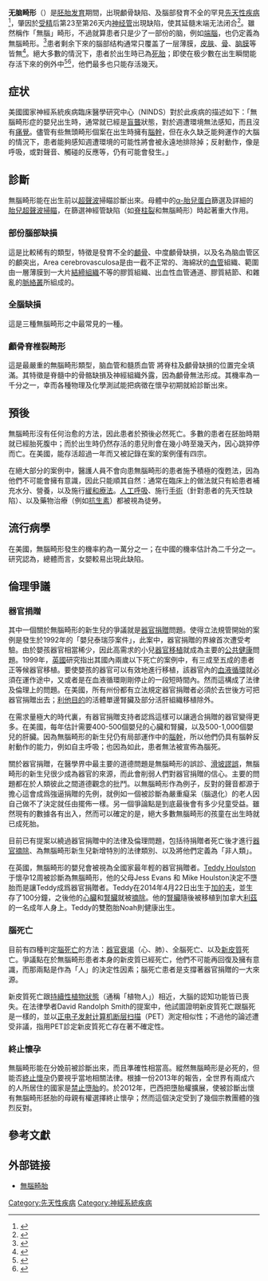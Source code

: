 {{expert needed|subject=医学}}
{{medical}}
{{Infobox medical condition
 | Name = Anencephaly
 | Width = 250px
 | Image =Anencephaly-web.jpg 
 | Caption = 
 | Field = [[醫學遺傳學|醫學遺傳學]]; [[小兒科|小兒科]]
 | DiseasesDB = 705
 | ICD10 = {{ICD10|Q|00|0|q|00}}
 | ICD9 = {{ICD9|740.0}}
 | ICDO =
 | OMIM = 206500
 | MedlinePlus = 001580
 | eMedicineSubj = neuro
 | eMedicineTopic = 639
 | MeshName = Anencephaly
 | MeshNumber = C10.500.680.196
|GeneReviewsName=|GeneReviewsName2=|GeneReviewsName3=|GeneReviewsName4=|GeneReviewsName5=|GeneReviewsName6=|GeneReviewsName7=}}

'''无脑畸形'''（{{lang-en|'''anencephaly'''}}）是[[胚胎发育|胚胎发育]]期間，出現顱骨缺陷、及腦部發育不全的罕見[[先天性疾病|先天性疾病]]<ref>{{Cite web|title=Cephalic Disorders|url=http://www.neurologychannel.com/cephalicdisorders/index.shtml|accessdate=2020-07-12|publisher=Overview, Anencephaly, Colpocephaly - neurologychannel|archiveurl=https://web.archive.org/web/20080509092319/http://www.neurologychannel.com/cephalicdisorders/index.shtml|archivedate=2008-05-09|dead-url=yes}}</ref>，肇因於[[受精|受精]]后第23至第26天内[[神经管|神经管]]出現缺陷，使其延髓末端无法闭合<ref>{{Cite book|title=Human Embryology & Teratology|url=https://archive.org/details/humanembryologyt0000orah_3ed|last=O'Rahilly, M|first=|publisher=Wiley-Liss, Inc|year=1992|isbn=0471382256|location=New York|pages=[https://archive.org/details/humanembryologyt0000orah_3ed/page/253 253]|last2=Muller, F}}</ref>。雖然稱作「無腦」畸形，不過就算患者只是少了一部份的脑，例如[[端腦|端腦]]，也仍定義為無腦畸形。<ref>{{Cite book|title=Ultrasound and the Fetal Brain: Progress in Obstetric and Gynecological Sonography Series|last=Chervenak, F.A.|publisher=Parthenon Pub. Group|year=1995|isbn=1850706123|location=New York|pages=102|last2=Kurjak, A.|last3=Comstock, C.H.}}</ref>患者剩余下來的腦部结构通常只覆盖了一层薄膜，[[皮肤|皮肤]]、[[骨|骨]]、[[脑膜|脑膜]]等皆無<ref>{{Cite web|title=Anencephaly Information Page|url=http://www.ninds.nih.gov/disorders/anencephaly/anencephaly.htm|accessdate=2008-05-08|publisher=National Institute of Neurological Disorders and Stroke (NINDS)|language=en|archiveurl=https://web.archive.org/web/20080509155348/http://www.ninds.nih.gov/disorders/anencephaly/anencephaly.htm|archivedate=2008-05-09|dead-url=yes}}</ref>。絕大多數的情況下，患者於出生時已為[[死產|死胎]]；即使在极少數在出生瞬間能存活下來的例外中<ref>{{Cite web|title=Baby Without A Brain|url=http://www.koaa.com/videos/boy-without-a-brain/?fullsite|accessdate=2015-03-15|author=Nickolas Coke|archiveurl=https://web.archive.org/web/20120914233036/http://www.koaa.com/videos/boy-without-a-brain/?fullsite|archivedate=2012-09-14|dead-url=yes}}</ref><ref>{{Cite web|title="Miracle" child born without brain dies in Pueblo|url=http://www.koaa.com/news/miracle-child-born-without-brain-dies-in-pueblo/|accessdate=2015-03-15|archiveurl=https://web.archive.org/web/20121103205716/http://www.koaa.com/news/miracle-child-born-without-brain-dies-in-pueblo/|archivedate=2012-11-03|dead-url=yes}}</ref>，他們最多也只能存活幾天。

== 症状 ==
美國國家神經系統疾病臨床醫學研究中心（NINDS）對於此疾病的描述如下：「無腦畸形症的嬰兒出生時，通常就已經是[[盲聾|盲聾]]狀態，對於週遭環境無法感知，而且沒有[[痛覺|痛覺]]。儘管有些無頭畸形個案在出生時擁有[[腦幹|腦幹]]，但在永久缺乏能夠運作的大腦的情況下，患者能夠感知週遭環境的可能性將會被永遠地排除掉；反射動作，像是呼吸，或對聲音、觸碰的反應等，仍有可能會發生。」

== 診斷 ==
無腦畸形能在出生前以[[超聲波|超聲波]]掃瞄診斷出來。母體中的[[α-胎兒蛋白|α-胎兒蛋白]]篩選及詳細的[[婦科超聲波|胎兒超聲波掃瞄]]，在篩選神經管缺陷（如[[脊柱裂|脊柱裂]]和無腦畸形）時起著重大作用。

=== 部份腦部缺損 ===
這是比較稀有的類型，特徵是發育不全的[[顱骨|顱骨]]、中度顱骨缺損，以及名為脑血管区的顱突出，Area cerebrovasculosa是由一截不正常的、海綿狀的[[血管|血管]]組織、範圍由一層薄膜到一大片[[結締組織|結締組織]]不等的膠質組織、出血性血管通道、膠質結節、和雜亂的[[脈絡叢|脈絡叢]]所組成的。

=== 全腦缺損 ===
這是三種無腦畸形之中最常見的一種。

=== 顱骨脊椎裂畸形 ===
這是最嚴重的無腦畸形類型，脑血管和髓质血管{{找中文}} 將脊柱及顱骨缺損的位置完全填滿。其特徵是脊髓中的骨骼缺損及神經組織外露，因為顱骨無法形成。其機率為一千分之一，幸而各種物理及化學測試能把病徵在懷孕初期就給診斷出來。

== 預後 ==
無腦畸形沒有任何治愈的方法，因此患者於預後必然死亡。多數的患者在胚胎時期就已經胎死腹中；而於出生時仍然存活的患兒則會在幾小時至幾天內，因心跳猝停而亡。在美國，能存活超過一年而又被記錄在案的案例僅有四宗。

在絕大部分的案例中，醫護人員不會向患無腦畸形的患者施予積極的復甦法，因為他們不可能會擁有意識，因此只能順其自然：通常在臨床上的做法就只有給患者補充水分、營養，以及施行[[緩和療法|緩和療法]]。[[心肺复苏|人工呼吸]]、施行[[外科手術|手術]]（針對患者的先天性缺陷）、以及藥物治療（例如[[抗生素|抗生素]]）都被視為徒勞。

== 流行病學 ==
在美國，無腦畸形發生的機率約為一萬分之一；在中國的機率估計為二千分之一。研究認為，總體而言，女嬰較易出現此缺陷。

== 倫理爭議 ==
=== 器官捐贈 ===
其中一個關於無腦畸形的新生兒的爭議就是[[器官捐贈|器官捐贈]]問題。使得立法規管開始的案例是發生於1992年的「嬰兒泰瑞莎案件」，此案中，器官捐贈的界線首次遭受考驗。由於嬰孩器官相當稀少，因此高需求的小兒[[器官移植|器官移植]]就成為主要的[[公共健康|公共健康]]問題。1999年，[[英國|英國]]研究指出其國內兩歲以下死亡的案例中，有三成至五成的患者正等候器官移植。要使嬰孩的器官可以有效地進行移植，該器官內的[[血液循環|血液循環]]就必須在運作途中，又或者是在血液循環剛剛停止的一段短時間內。然而這構成了法律及倫理上的問題。在美國，所有州份都有立法規定器官捐贈者必須於去世後方可把器官捐贈出去；[[利他主義|利他目的]]的活體單邊腎臟及部分活肝組織移植除外。

在需求量極大的時代裏，有器官捐贈支持者認爲這樣可以讓適合捐贈的器官變得更多。在美國，每年估計需要400-500個嬰兒的心臟和腎臟，以及500-1,000個嬰兒的肝臟。因為無腦畸形的新生兒仍有局部運作中的[[腦幹|腦幹]]，所以他們仍具有腦幹反射動作的能力，例如自主呼吸；也因為如此，患者無法被宣佈為腦死。

關於器官捐贈，在醫學界中最主要的道德問題是無腦畸形的誤診、[[滑坡謬誤|滑坡謬誤]]，無腦畸形的新生兒很少成為器官的來源，而此會削弱人們對器官捐贈的信心。主要的問題都在於人類彼此之間道德觀念的批鬥。以無腦畸形作為例子，反對的聲音都源于擔心這會成爲強逼捐贈的先例，就例如一個被診斷為嚴重癡呆（腦退化）的老人因自己做不了決定就任由擺佈一樣。另一個爭論點是到底最後會有多少兒童受益。雖然現有的數據各有出入，然而可以確定的是，絕大多數無腦畸形的孩童在出生時就已成死胎。

目前已有提案以繞過器官捐贈中的法律及倫理問題，包括待捐贈者死亡後才進行[[器官摘除|器官摘除]]、為無腦畸形新生兒新增特別的法律類別、以及將他們定義為「非人類」。

在英國，無腦畸形的嬰兒會被視為全國家最年輕的器官捐贈者。[[Teddy_Houlston|Teddy Houlston]]于懷孕12周被診斷為無腦畸形，他的父母Jess Evans 和 Mike Houlston決定不墮胎而是讓Teddy成爲器官捐贈者。Teddy在2014年4月22日出生于[[加的夫|加的夫]]，並生存了100分鐘，之後他的[[心臟|心臟]]和[[腎|腎臟]]就被[[器官摘除|摘除]]。他的[[腎|腎臟]]隨後被移植到加拿大[[利茲和格倫維爾聯合縣|利茲]]的一名成年人身上。Teddy的雙胞胎Noah則健康出生。

=== 腦死亡 ===
目前有四種判定[[腦死亡|腦死亡]]的方法：[[器官衰竭|器官衰竭]]（心、肺）、全腦死亡、以及[[新皮質|新皮質]]死亡。爭議點在於無腦畸形患者本身的新皮質已經死亡，他們不可能再回復及擁有意識，而那兩點是作為「人」的決定性因素；腦死亡患者是支撐著器官捐贈的一大來源。

新皮質死亡跟[[持續性植物狀態|持續性植物狀態]]（通稱「植物人」）相近，大腦的認知功能皆已喪失。在法律學者David Randolph Smith的提案中，他試圖證明新皮質死亡跟腦死是一樣的，並以[[正电子发射计算机断层扫描|正电子发射计算机断层扫描]]（PET）測定相似性；不過他的論述遭受非議，指用PET診定新皮質死亡存在著不確定性。

=== 終止懷孕 ===
無腦畸形能在分娩前被診斷出來，而且準確性相當高。縱然無腦畸形是必死的，但能否[[終止懷孕|終止懷孕]]仍要視乎當地相關法律。根據一份2013年的報告，全世界有兩成六的人所居住的國家是[[墮胎爭議|禁止墮胎]]的。於2012年，巴西把墮胎權擴展，使被診斷出懷有無腦畸形胚胎的母親有權選擇終止懷孕；然而這個決定受到了幾個宗教團體的強烈反對。

== 參考文獻 ==
{{reflist}}

== 外部链接 ==
* [http://hospital.kingnet.com.tw/library/diagnose.html?lid=2946 無腦畸胎] {{Wayback|url=http://hospital.kingnet.com.tw/library/diagnose.html?lid=2946 |date=20160306040726 }}

[[Category:先天性疾病|Category:先天性疾病]]
[[Category:神經系統疾病|Category:神經系統疾病]]